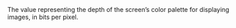   

  

<ParamField body="ColorDepth" type="integer" required>     
The value representing the depth of the screen’s color palette for displaying images, in bits per pixel. 
</ParamField>